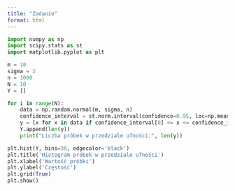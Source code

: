 ```yaml
---
title: "Zadanie"
format: html
---
```



```python
import numpy as np
import scipy.stats as st
import matplotlib.pyplot as plt

m = 10
sigma = 2
n = 1000
N = 10
Y = []

for i in range(N):
    data = np.random.normal(m, sigma, n)
    confidence_interval = st.norm.interval(confidence=0.95, loc=np.mean(data), scale=st.sem(data))
    y = [x for x in data if confidence_interval[0] <= x <= confidence_interval[1]]
    Y.append(len(y))
    print("Liczba próbek w przedziale ufności:", len(y))

plt.hist(Y, bins=30, edgecolor='black')
plt.title('Histogram próbek w przedziale ufności')
plt.xlabel('Wartość próbki')
plt.ylabel('Częstość')
plt.grid(True)
plt.show()
```